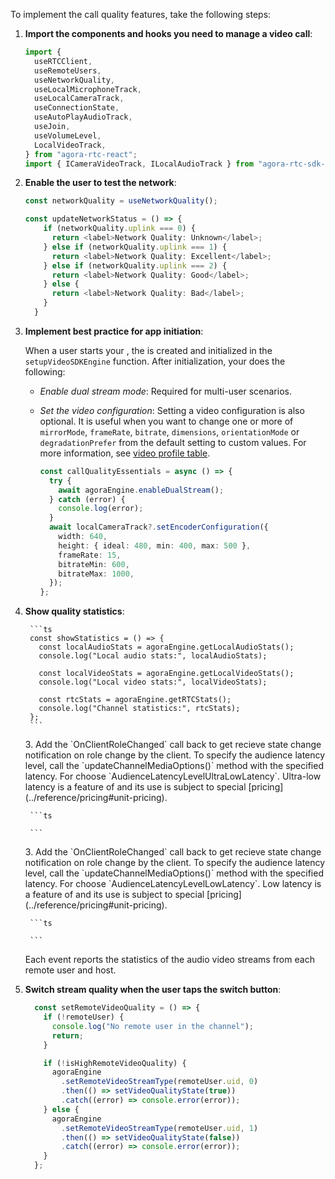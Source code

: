 <PlatformWrapper platform="react-js">


To implement the call quality features, take the following steps:

1. **Import the components and hooks you need to manage a video call**:

    ```typescript
    import {
      useRTCClient,
      useRemoteUsers,
      useNetworkQuality,
      useLocalMicrophoneTrack,
      useLocalCameraTrack,
      useConnectionState,
      useAutoPlayAudioTrack,
      useJoin,
      useVolumeLevel,
      LocalVideoTrack,
    } from "agora-rtc-react";
    import { ICameraVideoTrack, ILocalAudioTrack } from "agora-rtc-sdk-ng";
    ```

1. **Enable the user to test the network**:

    ```ts
    const networkQuality = useNetworkQuality();

    const updateNetworkStatus = () => {
        if (networkQuality.uplink === 0) {
          return <label>Network Quality: Unknown</label>;
        } else if (networkQuality.uplink === 1) {
          return <label>Network Quality: Excellent</label>;
        } else if (networkQuality.uplink === 2) {
          return <label>Network Quality: Good</label>;
        } else {
          return <label>Network Quality: Bad</label>;
        }
      }
    ```

1. **Implement best practice for app initiation**:

    When a user starts your <Vpl k="CLIENT" />, the <Vg k="ENGINE" /> is created and initialized in the `setupVideoSDKEngine` function. After initialization, your <Vpl k="CLIENT" /> does the following:

    * _Enable dual stream mode_: Required for multi-user scenarios.
    * _Set the video configuration_: Setting a video configuration is also optional. It is useful when you want to
    change one or more of `mirrorMode`, `frameRate`, `bitrate`, `dimensions`, `orientationMode` or `degradationPrefer` from the default setting to custom values.
       For more information, see  [video profile table](#video-profile-table).

        ```ts
        const callQualityEssentials = async () => {
          try {
            await agoraEngine.enableDualStream();
          } catch (error) {
            console.log(error);
          }
          await localCameraTrack?.setEncoderConfiguration({
            width: 640,
            height: { ideal: 480, min: 400, max: 500 },
            frameRate: 15,
            bitrateMin: 600,
            bitrateMax: 1000,
          });
        };
        ```

1. **Show quality statistics**:

        ```ts
        const showStatistics = () => {
          const localAudioStats = agoraEngine.getLocalAudioStats();
          console.log("Local audio stats:", localAudioStats);

          const localVideoStats = agoraEngine.getLocalVideoStats();
          console.log("Local video stats:", localVideoStats);

          const rtcStats = agoraEngine.getRTCStats();
          console.log("Channel statistics:", rtcStats);
        };
        ```


    <ProductWrapper product="interactive-live-streaming">
    3. Add the `OnClientRoleChanged` call back to get recieve state change notification on role change by the client. To specify the audience latency level, call the `updateChannelMediaOptions()` method with the specified latency. For <Vg k="ILS" /> choose `AudienceLatencyLevelUltraLowLatency`. Ultra-low latency is a feature of <Vg k="ILS" /> and its use is subject to special [pricing](../reference/pricing#unit-pricing).

        ```ts

        ```
    </ProductWrapper>
    <ProductWrapper product="broadcast-streaming">
    3. Add the `OnClientRoleChanged` call back to get recieve state change notification on role change by the client. To specify the audience latency level, call the `updateChannelMediaOptions()` method with the specified latency. For <Vg k="BS" /> choose `AudienceLatencyLevelLowLatency`. Low latency is a feature of <Vg k="BS" /> and its use is subject to special [pricing](../reference/pricing#unit-pricing).

        ```ts

        ```
    </ProductWrapper>

    Each event reports the statistics of the audio video streams from each remote user and host.

1. **Switch stream quality when the user taps the switch button**:

    ```ts
      const setRemoteVideoQuality = () => {
        if (!remoteUser) {
          console.log("No remote user in the channel");
          return;
        }

        if (!isHighRemoteVideoQuality) {
          agoraEngine
            .setRemoteVideoStreamType(remoteUser.uid, 0)
            .then(() => setVideoQualityState(true))
            .catch((error) => console.error(error));
        } else {
          agoraEngine
            .setRemoteVideoStreamType(remoteUser.uid, 1)
            .then(() => setVideoQualityState(false))
            .catch((error) => console.error(error));
        }
      };
    ```


</PlatformWrapper>